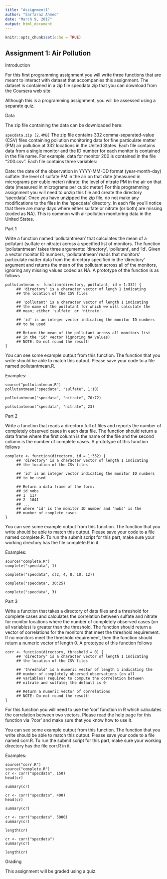 ```yaml
---
title: "Assignment1"
author: "Sarfaraz Ahmed"
date: "March 9, 2017"
output: html_document
---
```


```r
knitr::opts_chunk$set(echo = TRUE)
```

## Assignment 1: Air Pollution
Introduction

For this first programming assignment you will write three functions that are meant to interact with dataset that accompanies this assignment. The dataset is contained in a zip file specdata.zip that you can download from the Coursera web site.

Although this is a programming assignment, you will be assessed using a separate quiz.

Data

The zip file containing the data can be downloaded here:

`specdata.zip [2.4MB]`
The zip file contains 332 comma-separated-value (CSV) files containing pollution monitoring data for fine particulate matter (PM) air pollution at 332 locations in the United States. Each file contains data from a single monitor and the ID number for each monitor is contained in the file name. For example, data for monitor 200 is contained in the file "200.csv". Each file contains three variables:

Date: the date of the observation in YYYY-MM-DD format (year-month-day)
sulfate: the level of sulfate PM in the air on that date (measured in micrograms per cubic meter)
nitrate: the level of nitrate PM in the air on that date (measured in micrograms per cubic meter)
For this programming assignment you will need to unzip this file and create the directory 'specdata'. Once you have unzipped the zip file, do not make any modifications to the files in the 'specdata' directory. In each file you'll notice that there are many days where either sulfate or nitrate (or both) are missing (coded as NA). This is common with air pollution monitoring data in the United States.

Part 1

Write a function named 'pollutantmean' that calculates the mean of a pollutant (sulfate or nitrate) across a specified list of monitors. The function 'pollutantmean' takes three arguments: 'directory', 'pollutant', and 'id'. Given a vector monitor ID numbers, 'pollutantmean' reads that monitors' particulate matter data from the directory specified in the 'directory' argument and returns the mean of the pollutant across all of the monitors, ignoring any missing values coded as NA. A prototype of the function is as follows
```
pollutantmean <- function(directory, pollutant, id = 1:332) {
     ## 'directory' is a character vector of lengh 1 indicating
     ## the location of the CSV files
     
     ## 'pollutant' is a character vector of length 1 indicating
     ## the name of the pollutant for which we will calculate the
     ## mean; either 'sulfate' or 'nitrate'.
     
     ## 'id' is an integer vector indicating the monitor ID numbers
     ## to be used
     
     ## Return the mean of the pollutant across all monitors list
     ## in the 'id' vector (ignoring NA values)
     ## NOTE: Do not round the result!
}
```
You can see some example output from this function. The function that you write should be able to match this output. Please save your code to a file named pollutantmean.R.

Examples:
```
source("pollutantmean.R")
pollutantmean("specdata", "sulfate", 1:10)

pollutantmean("specdata", "nitrate", 70:72)

pollutantmean("specdata", "nitrate", 23)
```

Part 2

Write a function that reads a directory full of files and reports the number of completely observed cases in each data file. The function should return a data frame where the first column is the name of the file and the second column is the number of complete cases. A prototype of this function follows
```
complete <- function(directory, id = 1:332) {
     ## 'directory' is a character vector of length 1 indicating
     ## the location of the CSv files
     
     ## 'id' is an integer vector indicating the monitor ID numbers
     ## to be used
     
     ## Return a data frame of the form:
     ## id nobs
     ## 1  117
     ## 2  1041
     ## ...
     ## where 'id' is the monitor ID number and 'nobs' is the 
     ## number of complete cases
}
```
You can see some example output from this function. The function that you write should be able to match this output. Please save your code to a file named complete.R. To run the submit script for this part, make sure your working directory has the file complete.R in it.

Examples:
```
source("complete.R")
complete("specdata", 1)

complete("specdata", c(2, 4, 8, 10, 12))

complete("specdata", 30:25)

complete("specdata", 3)
```


Part 3

Write a function that takes a directory of data files and a threshold for complete cases and calculates the correlation between sulfate and nitrate for monitor locations where the number of completely observed cases (on all variables) is greater than the threshold. The function should return a vector of correlations for the monitors that meet the threshold requirement. If no monitors meet the threshold requirement, then the function should return a numeric vector of length 0. A prototype of this function follows
```
corr <- function(directory, threshold = 0) {
     ## 'directory' is a character vector of length 1 indicating
     ## the location of the CSV files
     
     ## 'threshold' is a numeric vector of length 1 indicating the 
     ## number of completely observed observations (on all
     ## variables) required to compute the correlation between
     ## nitrate and sulfate; the default is 0
     
     ## Return a numeric vector of correlations
     ## NOTE: Do not round the result!
}
```
For this function you will need to use the 'cor' function in R which calculates the correlation between two vectors. Please read the help page for this function via '?cor' and make sure that you know how to use it.

You can see some example output from this function. The function that you write should be able to match this output. Please save your code to a file named corr.R. To run the submit script for this part, make sure your working directory has the file corr.R in it.

Examples:
```
source("corr.R")
source("complete.R")
cr <- corr("specdata", 150)
head(cr)

summary(cr)

cr <- corr("specdata", 400)
head(cr)

summary(cr)

cr <- corr("specdata", 5000)
summary(cr)

length(cr)

cr <- corr("specdata")
summary(cr)

length(cr)
```



Grading

This assignment will be graded using a quiz.